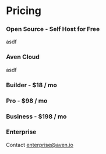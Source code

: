 

# Pricing

### Open Source - Self Host for Free

asdf 

### Aven Cloud

asdf

### Builder - $18 / mo


<SubscribeButton
  level={SubscriptionLevel.Developer}
/>

### Pro - $98 / mo

### Business - $198 / mo



### Enterprise

Contact [enterprise@aven.io](mailto:enterprise@aven.io)

